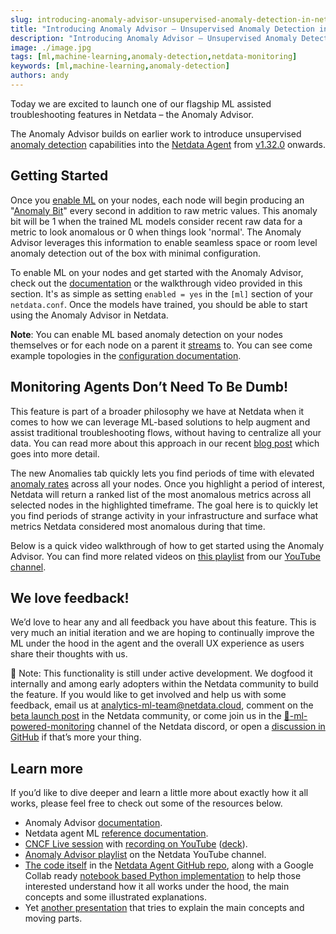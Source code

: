 ```yaml
---
slug: introducing-anomaly-advisor-unsupervised-anomaly-detection-in-netdata
title: "Introducing Anomaly Advisor – Unsupervised Anomaly Detection in Netdata"
description: "Introducing Anomaly Advisor – Unsupervised Anomaly Detection in Netdata."
image: ./image.jpg
tags: [ml,machine-learning,anomaly-detection,netdata-monitoring]
keywords: [ml,machine-learning,anomaly-detection]
authors: andy
---
```


<ReactPlayer controls width='100%' url='https://www.youtube.com/embed/tvlEQOljbqw'/>

Today we are excited to launch one of our flagship ML assisted troubleshooting features in Netdata – the Anomaly Advisor.

The Anomaly Advisor builds on earlier work to introduce unsupervised [anomaly detection](https://github.com/netdata/netdata/blob/master/ml/README.md) capabilities into the [Netdata Agent](https://www.netdata.cloud/agent/) from [v1.32.0](https://github.com/netdata/netdata/releases/tag/v1.32.0) onwards.

<!--truncate-->

## Getting Started

Once you [enable ML](https://learn.netdata.cloud/docs/configure/machine-learning#configuration) on your nodes, each node will begin producing an "[Anomaly Bit](https://learn.netdata.cloud/docs/configure/machine-learning#anomaly-bit---100--anomalous-0--normal)" every second in addition to raw metric values. This anomaly bit will be 1 when the trained ML models consider recent raw data for a metric to look anomalous or 0 when things look 'normal'. The Anomaly Advisor leverages this information to enable seamless space or room level anomaly detection out of the box with minimal configuration.

To enable ML on your nodes and get started with the Anomaly Advisor, check out the [documentation](https://learn.netdata.cloud/docs/cloud/insights/anomaly-advisor) or the walkthrough video provided in this section. It's as simple as setting `enabled = yes` in the `[ml]` section of your `netdata.conf`. Once the models have trained, you should be able to start using the Anomaly Advisor in Netdata.

**Note**: You can enable ML based anomaly detection on your nodes themselves or for each node on a parent it [streams](https://learn.netdata.cloud/docs/agent/streaming) to. You can see come example topologies in the [configuration documentation](https://learn.netdata.cloud/docs/configure/machine-learning#configuration-examples).

## Monitoring Agents Don’t Need To Be Dumb!

This feature is part of a broader philosophy we have at Netdata when it comes to how we can leverage ML-based solutions to help augment and assist traditional troubleshooting flows, without having to centralize all your data. You can read more about this approach in our recent [blog post](https://blog.netdata.cloud/our-approach-to-machine-learning/) which goes into more detail.

The new Anomalies tab quickly lets you find periods of time with elevated [anomaly rates](https://learn.netdata.cloud/docs/configure/machine-learning#anomaly-rate---averageanomaly-bit) across all your nodes. Once you highlight a period of interest, Netdata will return a ranked list of the most anomalous metrics across all selected nodes in the highlighted timeframe. The goal here is to quickly let you find periods of strange activity in your infrastructure and surface what metrics Netdata considered most anomalous during that time.

Below is a quick video walkthrough of how to get started using the Anomaly Advisor. You can find more related videos on [this playlist](https://youtube.com/playlist?list=PL-P-gAHfL2KPeUcCKmNHXC-LX-FfdO43j) from our [YouTube channel](https://www.youtube.com/c/Netdata).

<ReactPlayer controls width='100%' url='https://www.youtube.com/embed/p2Jc5RVjCM8'/>


## We love feedback!

We’d love to hear any and all feedback you have about this feature. This is very much an initial iteration and we are hoping to continually improve the ML under the hood in the agent and the overall UX experience as users share their thoughts with us.

🚧 Note: This functionality is still under active development. We dogfood it internally and among early adopters within the Netdata community to build the feature. If you would like to get involved and help us with some feedback, email us at analytics-ml-team@netdata.cloud, comment on the [beta launch post](https://community.netdata.cloud/t/anomaly-advisor-beta-launch/2717) in the Netdata community, or come join us in the [🤖-ml-powered-monitoring](https://discord.gg/4eRSEUpJnc) channel of the Netdata discord, or open a [discussion in GitHub](https://github.com/netdata/netdata/discussions?discussions_q=label%3Aarea%2Fml) if that’s more your thing.

## Learn more

If you’d like to dive deeper and learn a little more about exactly how it all works, please feel free to check out some of the resources below.

- Anomaly Advisor [documentation](https://learn.netdata.cloud/docs/cloud/insights/anomaly-advisor).
- Netdata agent ML [reference documentation](https://learn.netdata.cloud/docs/configure/machine-learning).
- [CNCF Live session](https://community.cncf.io/events/details/cncf-cncf-online-programs-presents-cloud-native-live-power-up-your-machine-learning-automated-anomaly-detection/) with [recording on YouTube](https://www.youtube.com/watch?v=pI-MUupmD64) ([deck](https://docs.google.com/presentation/d/1n8ZAlD0n1_clryezT_L7MhLvyR6wPgfQRyGwZWC_LTc/edit?usp=sharing)).
- [Anomaly Advisor playlist](https://youtube.com/playlist?list=PL-P-gAHfL2KPeUcCKmNHXC-LX-FfdO43j) on the Netdata YouTube channel.
- [The code itself](https://github.com/netdata/netdata/tree/master/ml) in the [Netdata Agent GitHub repo](https://github.com/netdata/netdata), along with a Google Collab ready [notebook based Python implementation](https://github.com/netdata/netdata/blob/master/ml/notebooks/netdata_anomaly_detection_deepdive.ipynb) to help those interested understand how it all works under the hood, the main concepts and some illustrated explanations.
- Yet [another presentation](https://docs.google.com/presentation/d/18zkCvU3nKP-Bw_nQZuXTEa4PIVM6wppH3VUnAauq-RU/edit?usp=sharing) that tries to explain the main concepts and moving parts.
